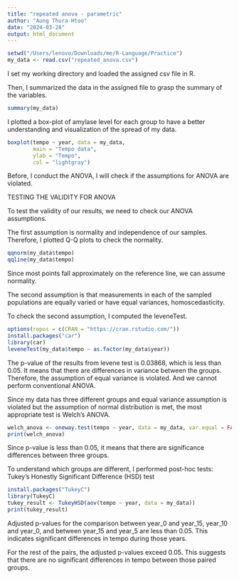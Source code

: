 ---
title: "repeated anova - parametric"
author: "Aung Thura Htoo"
date: "2024-03-28"
output: html_document
---

```{r}
setwd("/Users/lenovo/Downloads/me/R-Language/Practice")
my_data <- read.csv("repeated_anova.csv")
```

I set my working directory and loaded the assigned csv file in R. 

Then, I summarized the data in the assigned file to grasp the summary of the variables.

```{r}
summary(my_data)

```
I plotted a box-plot of amylase level for each group to have a better understanding and visualization of the spread of my data.

```{r}
boxplot(tempo ~ year, data = my_data,
        main = "Tempo data",
        ylab = "Tempo",
        col = "lightgray")
```

Before, I conduct the ANOVA, I will check if the assumptions for ANOVA are violated.

TESTING THE VALIDITY FOR ANOVA


To test the validity of our results, we need to check our ANOVA assumptions. 

The first assumption is normality and independence of our samples.
Therefore, I plotted Q-Q plots to check the normality.

```{r}
qqnorm(my_data$tempo)
qqline(my_data$tempo)
```

Since most points fall approximately on the reference line, we can assume normality.

The second assumption is that measurements in each of the sampled populations are equally varied or have equal variances, homoscedasticity.

To check the second assumption, I computed the leveneTest.

```{r}
options(repos = c(CRAN = "https://cran.rstudio.com/"))
install.packages("car")
library(car)
leveneTest(my_data$tempo ~ as.factor(my_data$year))
```

The p-value of the results from levene test is 0.03868, which is less than 0.05. It means that there are differences in variance between the groups. Therefore, the assumption of equal variance is violated. And we cannot perform conventional ANOVA.

Since my data has three different groups and equal variance assumption is violated but the assumption of normal distribution is met, the most appropriate test is Welch's ANOVA.

```{r}
welch_anova <- oneway.test(tempo ~ year, data = my_data, var.equal = FALSE)
print(welch_anova)
```
Since p-value is less than 0.05, it means that there are significance differences between three groups. 

To understand which groups are different, I performed post-hoc tests: Tukey's Honestly Significant Difference (HSD) test

```{r}
install.packages("TukeyC")
library(TukeyC)
tukey_result <- TukeyHSD(aov(tempo ~ year, data = my_data))
print(tukey_result)
```
Adjusted p-values for the comparison between year_0 and year_15, year_10 and year_0, and between year_15 and year_5 are less than 0.05. This indicates significant differences in tempo during those years.

For the rest of the pairs, the adjusted p-values exceed 0.05. This suggests that there are no significant differences in tempo between those paired groups.
